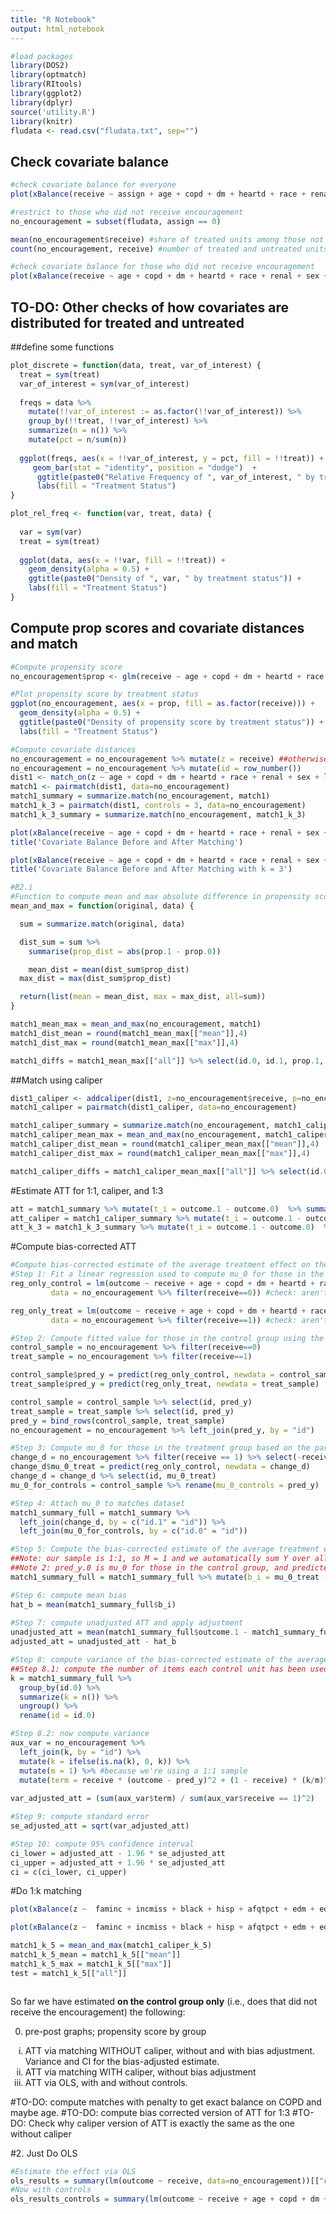 ```yaml
---
title: "R Notebook"
output: html_notebook
---
```


```r
#load packages
library(DOS2)
library(optmatch)
library(RItools)
library(ggplot2)
library(dplyr)
source('utility.R')
library(knitr)
fludata <- read.csv("fludata.txt", sep="")
```

## Check covariate balance

```r
#check covariate balance for everyone
plot(xBalance(receive ~ assign + age + copd + dm + heartd + race + renal + sex + liverd - 1, data=fludata)) #for everyone. we see huge imbalance in assigned, which indicates encouragement worked 

#restrict to those who did not receive encouragement 
no_encouragement = subset(fludata, assign == 0)

mean(no_encouragement$receive) #share of treated units among those not encouraged 
count(no_encouragement, receive) #number of treated and untreated units among those not encouraged

#check covariate balance for those who did not receive encouragement 
plot(xBalance(receive ~ age + copd + dm + heartd + race + renal + sex + liverd - 1, data=no_encouragement)) #for everyone. we see huge imbalance in assigned, which indicates encouragement worked 

```

## TO-DO: Other checks of how covariates are distributed for treated and untreated

##define some functions

```r
plot_discrete = function(data, treat, var_of_interest) {
  treat = sym(treat)
  var_of_interest = sym(var_of_interest)
  
  freqs = data %>% 
    mutate(!!var_of_interest := as.factor(!!var_of_interest)) %>% 
    group_by(!!treat, !!var_of_interest) %>%
    summarize(n = n()) %>%
    mutate(pct = n/sum(n))
  
  ggplot(freqs, aes(x = !!var_of_interest, y = pct, fill = !!treat)) +
     geom_bar(stat = "identity", position = "dodge")  +
      ggtitle(paste0("Relative Frequency of ", var_of_interest, " by treatment status")) +
      labs(fill = "Treatment Status")
}

plot_rel_freq <- function(var, treat, data) {
  
  var = sym(var)
  treat = sym(treat)
  
  ggplot(data, aes(x = !!var, fill = !!treat)) +
    geom_density(alpha = 0.5) +
    ggtitle(paste0("Density of ", var, " by treatment status")) +
    labs(fill = "Treatment Status")
}

```

## Compute prop scores and covariate distances and match 

```r
#Compute propensity score 
no_encouragement$prop <- glm(receive ~ age + copd + dm + heartd + race + renal + sex + liverd, family=binomial, data=no_encouragement)$fitted.values

#Plot propensity score by treatment status
ggplot(no_encouragement, aes(x = prop, fill = as.factor(receive))) +
  geom_density(alpha = 0.5) +
  ggtitle(paste0("Density of propensity score by treatment status")) +
  labs(fill = "Treatment Status")

#Compute covariate distances
no_encouragement = no_encouragement %>% mutate(z = receive) ##otherwise the summary function does not work. fix this later, cos Z it's usually reserved for the instrument, not for the instrumented variable.
no_encouragement = no_encouragement %>% mutate(id = row_number())
dist1 <- match_on(z ~ age + copd + dm + heartd + race + renal + sex + liverd, method = "mahalanobis", data=no_encouragement)
match1 <- pairmatch(dist1, data=no_encouragement)
match1_summary = summarize.match(no_encouragement, match1)
match1_k_3 = pairmatch(dist1, controls = 3, data=no_encouragement)
match1_k_3_summary = summarize.match(no_encouragement, match1_k_3)

plot(xBalance(receive ~ age + copd + dm + heartd + race + renal + sex + liverd -1, strata=list(unstrat=NULL, match1=~match1), data=no_encouragement)) #BEFORE AND AFTER
title('Covariate Balance Before and After Matching')

plot(xBalance(receive ~ age + copd + dm + heartd + race + renal + sex + liverd -1, strata=list(unstrat=NULL, match1=~match1_k_3), data=no_encouragement)) #BEFORE AND AFTER
title('Covariate Balance Before and After Matching with k = 3')

```

```r
#B2.i
#Function to compute mean and max absolute difference in propensity scores.
mean_and_max = function(original, data) {

  sum = summarize.match(original, data)

  dist_sum = sum %>%
    summarise(prop_dist = abs(prop.1 - prop.0))

    mean_dist = mean(dist_sum$prop_dist)
  max_dist = max(dist_sum$prop_dist)

  return(list(mean = mean_dist, max = max_dist, all=sum))
}

match1_mean_max = mean_and_max(no_encouragement, match1)
match1_dist_mean = round(match1_mean_max[["mean"]],4)
match1_dist_max = round(match1_mean_max[["max"]],4)

match1_diffs = match1_mean_max[["all"]] %>% select(id.0, id.1, prop.1, prop.0) %>% mutate(diff = prop.1 - prop.0)
```

##Match using caliper 
```r
dist1_caliper <- addcaliper(dist1, z=no_encouragement$receive, p=no_encouragement$prop, caliper=0.1)
match1_caliper = pairmatch(dist1_caliper, data=no_encouragement)

match1_caliper_summary = summarize.match(no_encouragement, match1_caliper)
match1_caliper_mean_max = mean_and_max(no_encouragement, match1_caliper)
match1_caliper_dist_mean = round(match1_caliper_mean_max[["mean"]],4)
match1_caliper_dist_max = round(match1_caliper_mean_max[["max"]],4)

match1_caliper_diffs = match1_caliper_mean_max[["all"]] %>% select(id.0, id.1, prop.1, prop.0) %>% mutate(diff = prop.1 - prop.0)
```

#Estimate ATT for 1:1, caliper, and 1:3 

```r
att = match1_summary %>% mutate(t_i = outcome.1 - outcome.0)  %>% summarize(att = mean(t_i)) %>% pull(att)
att_caliper = match1_caliper_summary %>% mutate(t_i = outcome.1 - outcome.0)  %>% summarize(att = mean(t_i)) %>% pull(att)
att_k_3 = match1_k_3_summary %>% mutate(t_i = outcome.1 - outcome.0)  %>% summarize(att = mean(t_i)) %>% pull(att)

```

#Compute bias-corrected ATT
```r
#Compute bias-corrected estimate of the average treatment effect on the treated.
#Step 1: Fit a linear regression used to compute mu_0 for those in the control group and mu_1 for the treatment units
reg_only_control = lm(outcome ~ receive + age + copd + dm + heartd + race + renal + sex + liverd,
         data = no_encouragement %>% filter(receive==0)) #check: aren't we constraining to a single value for receive? so it does not make sense to incldue it in the regression

reg_only_treat = lm(outcome ~ receive + age + copd + dm + heartd + race + renal + sex + liverd,
         data = no_encouragement %>% filter(receive==1)) #check: aren't we constraining to a single value for receive? so it does not make sense to incldue it in the regression

#Step 2: Compute fitted value for those in the control group using the parameters estimated in the linear regression
control_sample = no_encouragement %>% filter(receive==0)
treat_sample = no_encouragement %>% filter(receive==1)

control_sample$pred_y = predict(reg_only_control, newdata = control_sample)
treat_sample$pred_y = predict(reg_only_treat, newdata = treat_sample) 

control_sample = control_sample %>% select(id, pred_y)
treat_sample = treat_sample %>% select(id, pred_y)
pred_y = bind_rows(control_sample, treat_sample)
no_encouragement = no_encouragement %>% left_join(pred_y, by = "id") 

#Step 3: Compute mu_0 for those in the treatment group based on the parameters estimated in the linear regression
change_d = no_encouragement %>% filter(receive == 1) %>% select(-receive) %>% mutate(receive = 0) 
change_d$mu_0_treat = predict(reg_only_control, newdata = change_d)
change_d = change_d %>% select(id, mu_0_treat)
mu_0_for_controls = control_sample %>% rename(mu_0_controls = pred_y)

#Step 4: Attach mu_0 to matches dataset
match1_summary_full = match1_summary %>% 
  left_join(change_d, by = c("id.1" = "id")) %>% 
  left_join(mu_0_for_controls, by = c("id.0" = "id"))

#Step 5: Compute the bias-corrected estimate of the average treatment effect on the treated
##Note: our sample is 1:1, so M = 1 and we automatically sum Y over all matches for each i in the current code
##Note 2: pred_y.0 is mu_0 for those in the control group, and predicted_mu_0 is mu_0 for those in the treatment group
match1_summary_full = match1_summary_full %>% mutate(b_i = mu_0_treat - mu_0_controls) 

#Step 6: compute mean bias
hat_b = mean(match1_summary_full$b_i)
  
#Step 7: compute unadjusted ATT and apply adjustment
unadjusted_att = mean(match1_summary_full$outcome.1 - match1_summary_full$outcome.0)
adjusted_att = unadjusted_att - hat_b

#Step 8: compute variance of the bias-corrected estimate of the average treatment effect on the treated
##Step 8.1: compute the number of items each control unit has been used as a match for a treated unit
k = match1_summary_full %>% 
  group_by(id.0) %>% 
  summarize(k = n()) %>% 
  ungroup() %>% 
  rename(id = id.0)

#Step 8.2: now compute variance
aux_var = no_encouragement %>% 
  left_join(k, by = "id") %>%
  mutate(k = ifelse(is.na(k), 0, k)) %>%
  mutate(m = 1) %>% #because we're using a 1:1 sample
  mutate(term = receive * (outcome - pred_y)^2 + (1 - receive) * (k/m)^2 * (outcome - pred_y)^2) 
  
var_adjusted_att = (sum(aux_var$term) / sum(aux_var$receive == 1)^2)

#Step 9: compute standard error
se_adjusted_att = sqrt(var_adjusted_att)

#Step 10: compute 95% confidence interval
ci_lower = adjusted_att - 1.96 * se_adjusted_att
ci_upper = adjusted_att + 1.96 * se_adjusted_att
ci = c(ci_lower, ci_upper)

```

#Do 1:k matching

```r


plot(xBalance(z ~  faminc + incmiss + black + hisp + afqtpct + edm + edmissm + female  -1,strata=list(unstrat=NULL,match1_caliper_k_5=~match1_caliper_k_5), data=dynarski))

plot(xBalance(z ~  faminc + incmiss + black + hisp + afqtpct + edm + edmissm + female  -1,strata=list(match1_caliper=~match1_caliper,match1_caliper_k_5=~match1_caliper_k_5), data=dynarski)) 

match1_k_5 = mean_and_max(match1_caliper_k_5) 
match1_k_5_mean = match1_k_5[["mean"]]
match1_k_5_max = match1_k_5[["max"]]
test = match1_k_5[["all"]]



```

So far we have estimated **on the control group only** (i.e., does that did not receive the encouragement) the following:

(0) pre-post graphs; propensity score by group 
(i) ATT via matching WITHOUT caliper, without and with bias adjustment. Variance and CI for the bias-adjusted estimate.
(ii) ATT via matching WITH caliper, without bias adjustment 
(iii) ATT via OLS, with and without controls. 

#TO-DO: compute matches with penalty to get exact balance on COPD and maybe age. 
#TO-DO: compute bias corrected version of ATT for 1:3
#TO-DO: Check why caliper version of ATT is exactly the same as the one without caliper



#2. Just Do OLS 
```r
#Estimate the effect via OLS
ols_results = summary(lm(outcome ~ receive, data=no_encouragement))[["coefficients"]]
#Now with controls
ols_results_controls = summary(lm(outcome ~ receive + age + copd + dm + heartd + race + renal + sex + liverd, data=no_encouragement))[["coefficients"]]
```
